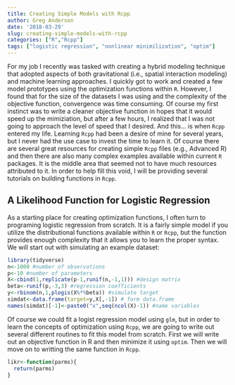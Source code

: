```yaml
---
title: Creating Simple Models with Rcpp
author: Greg Anderson
date: '2018-03-29'
slug: creating-simple-models-with-rcpp
categories: ["R","Rcpp"]
tags: ["logistic regression", "nonlinear minimilization", "optim"]
---
```


For my job I recently was tasked with creating a hybrid modeling technique that adopted aspects of both gravitational (i.e., spatial interaction modeling) and machine learning approaches. I quickly got to work and created a few model prototypes using the optimization functions within `R`. However, I found that for the size of the datasets I was using and the complexity of the objective function, convergence was time consuming. Of course my first instinct was to write a cleaner objective function in hopes that it would speed up the mimiziation, but after a few hours, I realized that I was not going to approach the level of speed that I desired. And this... is when `Rcpp` entered my life. Learning `Rcpp` had been a desire of mine for several years, but I never had the use case to invest the time to learn it. Of course there are several great resources for creating simple `Rcpp` files (e.g., Advanced R) and then there are also many complex examples available within current `R` packages. It is the middle area that seemed not to have much resources attributed to it. In order to help fill this void, I will be providing several tutorials on building functions in `Rcpp`.

## A Likelihood Function for Logistic Regression

As a starting place for creating optimization functions, I often turn to programing logistic regression from scratch. It is a fairly simple model if you utilize the distributional functions available within `R` or `Rcpp`, but the function provides enough complexity that it allows you to learn the proper syntax. We will start out with simulating an example dataset:

```r
library(tidyverse)
n<-1000 #number of observations
p<-10 #number of parameters
X<-cbind(1,replicate(p-1,runif(n,-1,1))) #design matrix
beta<-runif(p,-3,3) #regression coefficients
y<-rbinom(n,1,plogis(X%*%beta)) #simulate target
simdat<-data.frame(target=y,X[,-1]) # form data.frame
names(simdat)[-1]<-paste0("x",seq(ncol(X)-1)) #name variables
```

Of course we could fit a logist regression model using `glm`, but in order to learn the concepts of optimization using `Rcpp`, we are going to write out several different routines to fit this model from scratch. First we will write out an objective function in R and then minimize it using `optim`. Then we will move on to writting the same function in `Rcpp`. 

```r
likr<-function(parms){
  return(parms)
}
```



